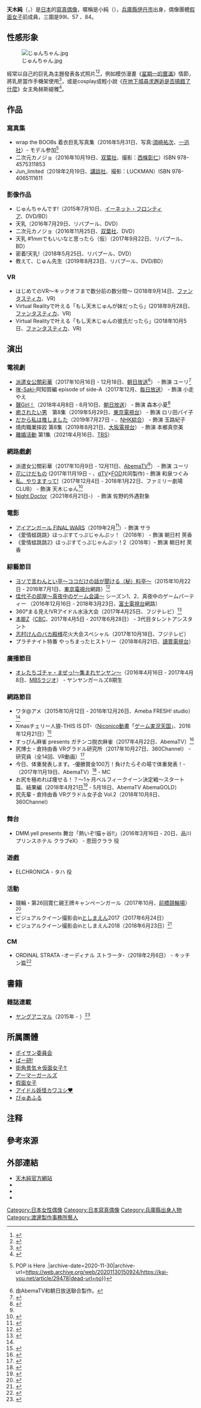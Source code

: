 {{Infobox model
| 姓名 = 天木 純
| 類型 = 女藝人
| 圖片 = 天木じゅん.jpg
| 圖片簡介 = 形象影片"天乳"的專訪
| 圖片尺寸 = 200px
| 原名 = 
| 外文名 = 天木 じゅん
| 外文 =  日語
| 羅馬拼音 =Amaki Jyun
| 英文名 = 
| 暱稱 =  小純（{{lang|ja|じゅんちゃん}}）
| 其他藝名 = 
| 國籍 = {{JPN}}
| 民族 = 
| 籍貫 = 
| 出生日期 = {{Birth date and age|1995|10|16}}
| 出生地點 = {{JPN}}[[兵庫縣|兵庫縣]][[伊丹市|伊丹市]]
| 逝世日期 = 
| 逝世地點 = 
| 職業 = [[寫真偶像|寫真偶像]]、[[演員|演員]]
| 語言 = [[日語|日語]] 、少許[[粵語|粵語]]
| 身高 = 150 cm
| 血型 = [[A型|A型]]
| 三圍 = 99 - 57 - 84 cm (I罩杯)
| 髮色 = 黑
| 瞳色 = 黑
| 配偶 = 
| 出身地 = 
| 出道作 = 
| 出道日期 = 2013年
| 代表作 = 
| 活躍年代 = 2013年至今
| 唱片公司 = 
| 經紀公司 = [[渡边娱乐|渡边娱乐]]
| 相關團體 = [[假面女子|假面女子]]
| 獎項 = 
}}

'''天木純'''（{{jpn|j=天木じゅん|hg=あまき じゅん|rm=Amaki Jyun}}，{{bd|1995年|10月16日|catIdx=Amaki Jyun}}）是[[日本|日本]]的[[寫真偶像|寫真偶像]]，暱稱是小純（{{lang|ja|じゅんちゃん}}），[[兵庫縣|兵庫縣]][[伊丹市|伊丹市]]出身，偶像團體[[假面女子|假面女子]]前成員，三圍是99I、57 、84。

==性感形象==
[[File:じゅんちゃん.jpg|thumb]]

經常以自己的巨乳為主題發表各式照片<ref>{{cite news |title=「戰艦級巨乳」天木純新寫真　乳量驚動各方宅宅 |url=http://www.ettoday.net/news/20161120/814508.htm |language=zh-tw |author= |publisher=東森新聞雲 |date=2016-11-20 |accessdate=2017-03-07 |archive-date=2017-09-25 |archive-url=https://web.archive.org/web/20170925083445/https://www.ettoday.net/news/20161120/814508.htm |dead-url=no }}</ref><ref>{{cite news |title=（影音）寫真偶像「童貞必殺服」猛搖I奶 網友：小心掉出來！ |url=http://ent.ltn.com.tw/news/breakingnews/1995584 |language=zh-tw |author= |publisher=自由時報 |date=2017-03-07 |accessdate=2017-03-07 |archive-date=2018-12-02 |archive-url=https://web.archive.org/web/20181202144451/http://ent.ltn.com.tw/news/breakingnews/1995584 |dead-url=no }}</ref>，例如模仿漫畫《[[星期一的豐滿|星期一的豐滿]]》情節，將乳房當作手機架使用<ref>{{cite news |title=天木純「磁力H奶」頂哀鳳　吸出「巨乳手機架」新高度 |url=http://www.ettoday.net/news/20161017/794681.htm |language=zh-tw |author= |publisher=東森新聞雲 |date=2016-10-17 |accessdate=2017-03-07 |archive-date=2017-09-25 |archive-url=https://web.archive.org/web/20170925083426/https://www.ettoday.net/news/20161017/794681.htm |dead-url=no }}</ref>，或是cosplay成輕小說《[[在地下城尋求邂逅是否搞錯了什麼|在地下城尋求邂逅是否搞錯了什麼]]》女主角赫斯緹雅<ref>{{cite news |title=快掉出來了...天木純Cosplay露側乳　網友凍未條 |url=http://www.setn.com/E/news.aspx?newsid=154427 |language=zh-tw |author= |publisher=三立新聞網 |date=2016-06-10 |accessdate=2017-03-07 |archive-date=2017-03-07 |archive-url=https://web.archive.org/web/20170307203829/http://www.setn.com/E/news.aspx?newsid=154427 |dead-url=no }}</ref>。

== 作品 ==
=== 寫真集 ===
* wrap the BOOBs 着衣巨乳写真集（2016年5月31日、写真:[[須崎祐次|須崎祐次]]、[[一迅社|一迅社]]）- モデル参加<ref>{{Cite news|title=グラビアアイドルxフェティシズム『着衣巨乳写真集』から目が離せない|url=http://kai-you.net/article/29478|accessdate=2018-06-17|language=ja|work=KAI-YOU.net {{!}} POP is Here .|archive-date=2020-11-30|archive-url=https://web.archive.org/web/20201130150924/https://kai-you.net/article/29478|dead-url=no}}</ref>
*二次元カノジョ（2016年10月19日、[[双葉社|双葉社]]、撮影：[[西條彰仁|西條彰仁]]）ISBN 978-4575311853
* Jun_limited（2018年2月19日、[[講談社|講談社]]、撮影：LUCKMAN）ISBN 978-4065111611

=== 影像作品 ===
* じゅんちゃんです!（2015年7月10日、[[イーネット・フロンティア|イーネット・フロンティア]]、DVD/BD）
* 天乳（2016年7月29日、リバプール、DVD）
* 二次元カノジョ（2016年11月25日、[[双葉社|双葉社]]、DVD）
* 天乳 #1mmでもいいなと思ったら（仮）（2017年9月22日、リバプール、BD）
* 密着!天乳!（2018年5月25日、リバプール、DVD）
*教えて、じゅん先生（2019年8月23日、リバプール、DVD/BD）

=== VR ===

* はじめてのVR〜キックオフまで数分前の数分間〜 (2018年9月14日、[[ファンタスティカ|ファンタスティカ]]、VR)
* Virtual Realityで叶える「もし天木じゅんが妹だったら」(2018年9月28日、[[ファンタスティカ|ファンタスティカ]]、VR)
* Virtual Realityで叶える「もし天木じゅんの彼氏だったら」(2018年10月5日、[[ファンタスティカ|ファンタスティカ]]、VR)

== 演出 ==

=== 電視劇 ===
* [[派遣女公關彩華|派遣女公關彩華]]（2017年10月16日 - 12月18日、[[朝日放送電視台|朝日放送]]<ref group="注" name="abema-abc">由AbemaTV和朝日放送聯合製作。</ref>） - 飾演 ユーリ<ref>{{Cite web| date=2017-10-05| url=https://abematimes.com/posts/3006446| title=キャバ嬢は「向いてると思う」「本気で1回やってみたい」　天木じゅん×森咲智美インタビュー| work=Abema TIMES| accessdate=2017-10-08| archive-date=2018-06-12| archive-url=https://web.archive.org/web/20180612142517/https://abematimes.com/posts/3006446| dead-url=no}}</ref>
* [[咲-Saki-|咲-Saki-]]阿知賀編 episode of side-A（2017年12月、[[MBSテレビ|每日放送]]） - 飾演 小走やえ
* [[聲Girl！|聲Girl！]]（2018年4月8日 - 6月10日、[[朝日放送電視台|朝日放送]]） - 飾演 森本小夏<ref>{{Cite web|url=https://natalie.mu/eiga/news/269400|title=「プリキュア」とコラボしたドラマ放送、福原遥、中村ゆりか、永尾まりやら出演|publisher=映画ナタリー|date=2018-02-14|accessdate=2018-02-14|6=|archive-date=2020-11-18|archive-url=https://web.archive.org/web/20201118042141/https://natalie.mu/eiga/news/269400|dead-url=no}}</ref>
*[[癒されたい男|癒されたい男]]　第8集（2019年5月29日、[[テレビ東京|東京電視台]]） - 飾演 ロリ田パイ子
* [[だから私は推しました|だから私は推しました]]（2019年7月27日 - 、[[NHK綜合頻道|NHK綜合]]） - 飾演 玉路紀子
* 燒肉職業摔跤 第8集（2019年8月21日、[[大阪電視台|大阪電視台]]） - 飾演 本鄉真奈美
* [[離婚活動|離婚活動]] 第1集（2021年4月16日、[[TBS電視台|TBS]]）

=== 網路戲劇 ===
* 派遣女公關彩華（2017年10月9日 - 12月11日、[[AbemaTV|AbemaTV]]<ref group="注" name="abema-abc" />） - 飾演 ユーリ
* [[花にけだもの|花にけだもの]] (2017年11月19日 - 、[[DTV_(NTTドコモ)|dTV]]×[[フジテレビオンデマンド|FOD]]共同製作) - 飾演 和泉つぐみ
* [[私、やりますって!|私、やりますって!]]（2017年12月4日 - 2018年1月22日、ファミリー劇場CLUB） - 飾演 天木じゅん<ref>{{Cite web|url=https://news.walkerplus.com/article/130058/|title=天木じゅん「越中さんのヒップより私のバストの方が強い！」|accessdate=2017-12-11|date=2017-12-05|publisher=NewsWalker|archive-date=2018-11-03|archive-url=https://web.archive.org/web/20181103210217/https://news.walkerplus.com/article/130058/|dead-url=no}}</ref>
* [[Night_Doctor|Night Doctor]]（2021年6月21日-） - 飾演 佐野的外遇對象

=== 電影 ===

*[[アイアンガール_FINAL_WARS|アイアンガール FINAL WARS]]（2019年2月<ref>{{Cite web|url=https://natalie.mu/eiga/news/313319|title=明日花キララ主演「アイアンガール FINAL WARS」アクション満載の予告編が公開（コメントあり / 写真20枚）|accessdate=2018-12-26|last=Inc|first=Natasha|website=映画ナタリー|language=ja|archive-date=2020-12-01|archive-url=https://web.archive.org/web/20201201121445/https://natalie.mu/eiga/news/313319|dead-url=no}}</ref>）- 飾演 サラ
*《愛情蛙跳跳》ほっぷすてっぷじゃんぷッ！（2018年） - 飾演 朝日村 莢香
*《愛情蛙跳跳2》ほっぷすてっぷじゃんぷッ！2（2018年）- 飾演 朝日村 莢香

=== 綜藝節目 ===
* [[じっくり聞いタロウ〜スター近況（秘）報告〜|ヨソで言わんとい亭〜ココだけの話が聞ける（秘）料亭〜]]（2015年10月22日 - 2016年7月1日、[[東京電視台|東京電視台]]網路）<ref name="junamakiblog20151002">{{Cite web | date=2015-10-02 | url=http://ameblo.jp/jun-amaki/entry-12079852083.html | title=レギュラー『ヨソで言わんとい亭』収録♡もう一つレギュラー情報やでっ♡ | work=天木じゅんオフィシャルブログ「愛 Love Iカップ」Powered by Ameba | accessdate=2015-10-03 | archive-date=2016-03-05 | archive-url=https://web.archive.org/web/20160305132605/http://ameblo.jp/jun-amaki/entry-12079852083.html | dead-url=no }}</ref>
* [[佳代子の部屋〜真夜中のゲーム会議〜|佳代子の部屋〜真夜中のゲーム会議〜]] シーズン1、2、真夜中のゲームパーティー （2016年12月16日 - 2018年3月23日、[[富士電視台|富士電視台]]網路）
* 360°まる見え!VRアイドル水泳大会（2017年4月25日、フジテレビ）<ref>{{cite web|url=http://www.fujitv.co.jp/b_hp/170424suieitaikai/|title=360°まる見え！VRアイドル水泳大会|accessdate=2017年4月25日|date=|publisher=フジテレビ|archive-date=2021年1月29日|archive-url=https://web.archive.org/web/20210129054554/https://www.fujitv.co.jp/b_hp/170424suieitaikai/|dead-url=no}}</ref>
* [[本能Z|本能Z]]（[[CBC電視台_(日本)|CBC]]、2017年4月5日 - 2017年6月28日） - 3代目タレントアシスタント
* [[志村けんのバカ殿様|志村けんのバカ殿様]]花火大会スペシャル（2017年10月18日、フジテレビ）
* プラチナイト特番 やっちまったヒストリー（2018年6月21日、[[讀賣電視台|讀賣電視台]]）

=== 廣播節目 === 
* [[オレたちゴチャ・まぜっ!〜集まれヤンヤン〜|オレたちゴチャ・まぜっ!〜集まれヤンヤン〜]]（2016年4月16日 - 2017年4月8日、[[MBSラジオ|MBSラジオ]]） - ヤンヤンガールズ8期生

=== 網路節目 ===
* ワタ@アメ（2015年10月12日 - 2016年12月26日、Ameba FRESH! studio）<ref name="junamakiblog20151002"/>
* Xmasチェリー人狼-THIS IS DT-（[[Niconico動畫|Niconico動畫]]「[[Gzブレイン|ゲーム実況天国]]」、2016年12月21日）<ref>{{cite web|url=https://www.famitsu.com/cominy/?m=pc&a=page_h_event_detail&target_event_id=13980|work=コミニー[Cominy]|publisher=ファミ通.com|title=Xmasチェリー人狼|accessdate=2017-11-30|archive-date=2017-12-01|archive-url=https://web.archive.org/web/20171201233450/https://www.famitsu.com/cominy/?m=pc&a=page_h_event_detail&target_event_id=13980|dead-url=no}}</ref>
* すっぴん麻雀 presents ガチンコ脱衣麻雀（2017年4月22日、AbemaTV）<ref>{{cite web|url=https://abematimes.com/posts/2268848|title=「勝って脱ぐ」人気グラドルだらけの脱衣麻雀　天木じゅん「2次元ボディを絶対に見せる」|accessdate=2017-11-19|date=2017-04-16|publisher=Abema TIMES|archive-date=2017-12-01|archive-url=https://web.archive.org/web/20171201042400/https://abematimes.com/posts/2268848|dead-url=no}}</ref>
* 尻博士・倉持由香 VRグラドル研究所（2017年10月27日、360Channel） - 研究員（全14回、VR動画）<ref>{{cite web|url=http://svrinfo.jp/detail?p=196525|title=360Channel、『尻博士・倉持由香 VRグラドル研究所』配信開始　グラビアアイドルの新たな色気の開発がテーマ|accessdate=2017年10月27日|date=2018年1月15日|publisher=Social VR Info – VR総合情報サイト|archive-date=2020年10月25日|archive-url=https://web.archive.org/web/20201025133403/https://svrinfo.jp/detail?p=196525|dead-url=no}}</ref>
* 今日、体重発表します。-優勝賞金100万！負けたらその場で体重発表！-（2017年11月19日、AbemaTV）<ref>{{cite web|url=http://www.narinari.com/Nd/20171146554.html|title=負ければ体重発表の麻雀バトル、須藤凛々花ら|accessdate=2017-11-19|date=2017-11-08|publisher=Narinari.com|archive-date=2021-01-19|archive-url=https://web.archive.org/web/20210119040018/https://www.narinari.com/Nd/20171146554.html|dead-url=no}}</ref> - MC
* お尻を極めれば痩せる！？～1ヶ月ベルフィークイーン決定戦～スタート篇、結果編（2018年4月21日<ref>{{Cite news|title=倉持由香「尻仕事は渡さない！」　美尻の座を懸けて天木じゅん、ゆきぽよ、牧野ステテコ、水沢柚乃による熾烈な争いが勃発！（AbemaTV）|url=https://abematimes.com/posts/4047157|accessdate=2018-04-20|language=ja|work=AbemaTIMES|archive-date=2019-08-10|archive-url=https://web.archive.org/web/20190810223235/https://abematimes.com/posts/4047157|dead-url=no}}</ref> - 5月18日、AbemaTV AbemaGOLD）
*尻先輩・倉持由香 VRグラドル女子会 Vol.2（2018年10月8日、360Channel）

=== 舞台 ===
* DMM.yell presents 舞台「熱いぞ!猫ヶ谷!!」（2016年3月16日 - 20日、品川プリンスホテル クラブeX） - 恩田クララ 役

=== 遊戲 ===
* ELCHRONICA - タハ 役

=== 活動 ===
* 競輪・第26回寛仁親王牌キャンペーンガール（2017年10月、[[前橋競輪場|前橋競輪場]]）<ref>{{cite web|url=http://www.hochi.co.jp/gamble/keirin/20170926-OHT1T50157.html|title=天木じゅん＆潮田ひかる「応援します」競輪寛仁親王牌をＰＲ|accessdate=2017年9月26日|date=2017年9月26日|publisher=スポーツ報知|archive-url=https://web.archive.org/web/20170927053849/http://www.hochi.co.jp/gamble/keirin/20170926-OHT1T50157.html|archive-date=2017年9月27日|dead-url=yes}}</ref>
* ビジュアルクイーン撮影会in[[としまえん|としまえん]]2017（2017年6月24日）
* ビジュアルクイーン撮影会inとしまえん2018（2018年6月23日）<ref>{{Cite web|url=https://www.nikkansports.com/entertainment/news/201806150000594.html|title=グラドル撮影会だよ!全員集合〜!としまえんが熱い|work=日刊スポーツ|date=2018-06-16|accessdate=2018-06-27|archive-date=2020-11-18|archive-url=https://web.archive.org/web/20201118042317/https://www.nikkansports.com/entertainment/news/201806150000594.html|dead-url=no}}</ref>

=== CM ===
* ORDINAL STRATA -オーディナル ストラータ-（2018年2月6日） - キッチン篇<ref>{{Cite web|url=http://www.4gamer.net/games/357/G035723/20180202083/|title=地上波CMも2月6日より放映|work=4Gamer.net|date=2018-02-02|accessdate=2018-05-27|archive-date=2018-08-09|archive-url=https://web.archive.org/web/20180809025324/https://www.4gamer.net/games/357/G035723/20180202083/|dead-url=no}}</ref>

== 書籍 ==
=== 雜誌連載 ===
* [[ヤングアニマル|ヤングアニマル]]（2015年 - ）<ref name="dwango20150213">{{Cite web | date=2015-02-13 | url=http://news.dwango.jp/index.php?itemid=16874 | title=仮面女子最強Iカップロリ巨乳天木じゅん U-19グラドルNo.1に | work=ドワンゴジェイピーnews | accessdate=2015-05-23 }}{{Dead link|date=2020年4月 |bot=InternetArchiveBot |fix-attempted=yes }}</ref>

== 所属團體 ==
* [[ポイサン委員会|ポイサン委員会]]
* [[ぱー研!|ぱー研!]]
* [[街角景気☆仮面女子↑|街角景気☆仮面女子↑]]
* [[アーマーガールズ|アーマーガールズ]]
* [[假面女子|假面女子]]
* [[アイドル妖怪カワユシ♥|アイドル妖怪カワユシ♥]]
* [[ぴゅあふる|ぴゅあふる]]

==注释==
<references group="注" />

== 參考來源 ==
<references />

== 外部連結 ==
* [https://jun-amaki.com/ 天木純官方網站] {{Wayback|url=https://jun-amaki.com/ |date=20210119090023 }}{{ja}}
* {{Instagram|jun.amaki}}{{ja}}
* {{twitter|jun_amaki}}{{ja}}
* {{YouTube|channel=UCBWzoX35BFoO_kzesqQ8QuQ}}{{ja}}

{{DEFAULTSORT:Amaki Jyun}}
[[Category:日本女性偶像|Category:日本女性偶像]]
[[Category:日本寫真偶像|Category:日本寫真偶像]]
[[Category:兵庫縣出身人物|Category:兵庫縣出身人物]]
[[Category:渡邊製作事務所藝人|Category:渡邊製作事務所藝人]]